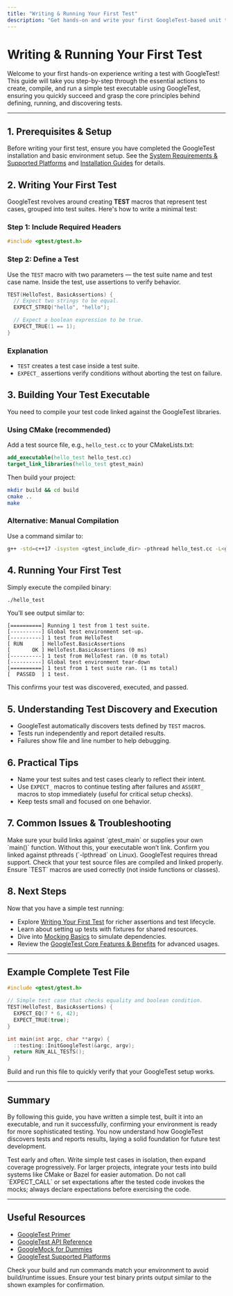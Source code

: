 ```yaml
---
title: "Writing & Running Your First Test"
description: "Get hands-on and write your first GoogleTest-based unit test. This page explains the minimal steps to create, build, and run a test executable—ensuring users achieve a rapid first success and understand the core test definition and discovery principles."
---
```


# Writing & Running Your First Test

Welcome to your first hands-on experience writing a test with GoogleTest! This guide will take you step-by-step through the essential actions to create, compile, and run a simple test executable using GoogleTest, ensuring you quickly succeed and grasp the core principles behind defining, running, and discovering tests.

---

## 1. Prerequisites & Setup

Before writing your first test, ensure you have completed the GoogleTest installation and basic environment setup. See the [System Requirements & Supported Platforms](/getting-started/prerequisites-installation/system-requirements) and [Installation Guides](/getting-started/prerequisites-installation/installation-cmake) for details.


## 2. Writing Your First Test

GoogleTest revolves around creating **TEST** macros that represent test cases, grouped into test suites. Here's how to write a minimal test:

### Step 1: Include Required Headers

```cpp
#include <gtest/gtest.h>
```

### Step 2: Define a Test

Use the `TEST` macro with two parameters — the test suite name and test case name. Inside the test, use assertions to verify behavior.

```cpp
TEST(HelloTest, BasicAssertions) {
  // Expect two strings to be equal.
  EXPECT_STREQ("hello", "hello");

  // Expect a boolean expression to be true.
  EXPECT_TRUE(1 == 1);
}
```

### Explanation
- `TEST` creates a test case inside a test suite.
- `EXPECT_` assertions verify conditions without aborting the test on failure.


## 3. Building Your Test Executable

You need to compile your test code linked against the GoogleTest libraries.

### Using CMake (recommended)

Add a test source file, e.g., `hello_test.cc` to your CMakeLists.txt:

```cmake
add_executable(hello_test hello_test.cc)
target_link_libraries(hello_test gtest_main)
```

Then build your project:

```bash
mkdir build && cd build
cmake ..
make
```

### Alternative: Manual Compilation

Use a command similar to:

```bash
g++ -std=c++17 -isystem <gtest_include_dir> -pthread hello_test.cc -L<gtest_lib_dir> -lgtest_main -lgtest -o hello_test
```


## 4. Running Your First Test

Simply execute the compiled binary:

```bash
./hello_test
```

You’ll see output similar to:

```text
[==========] Running 1 test from 1 test suite.
[----------] Global test environment set-up.
[----------] 1 test from HelloTest
[ RUN      ] HelloTest.BasicAssertions
[       OK ] HelloTest.BasicAssertions (0 ms)
[----------] 1 test from HelloTest ran. (0 ms total)
[----------] Global test environment tear-down
[==========] 1 test from 1 test suite ran. (1 ms total)
[  PASSED  ] 1 test.
```

This confirms your test was discovered, executed, and passed.


## 5. Understanding Test Discovery and Execution

- GoogleTest automatically discovers tests defined by `TEST` macros.
- Tests run independently and report detailed results.
- Failures show file and line number to help debugging.


## 6. Practical Tips

- Name your test suites and test cases clearly to reflect their intent.
- Use `EXPECT_` macros to continue testing after failures and `ASSERT_` macros to stop immediately (useful for critical setup checks).
- Keep tests small and focused on one behavior.


## 7. Common Issues & Troubleshooting

<AccordionGroup title="Common Problems Running First Tests">
<Accordion title="Build Errors Related to Missing gtest_main">
Make sure your build links against `gtest_main` or supplies your own `main()` function. Without this, your executable won’t link.
</Accordion>
<Accordion title="Test Binary Runs but Doesn't Output Anything or Exits Prematurely">
Confirm you linked against pthreads (`-lpthread` on Linux). GoogleTest requires thread support.
</Accordion>
<Accordion title="Test Not Discovered or Runs Zero Tests">
Check that your test source files are compiled and linked properly. Ensure `TEST` macros are used correctly (not inside functions or classes).
</Accordion>
</AccordionGroup>


## 8. Next Steps

Now that you have a simple test running:

- Explore [Writing Your First Test](https://google.github.io/googletest/guides/getting-started#writing-your-first-test) for richer assertions and test lifecycle.
- Learn about setting up tests with fixtures for shared resources.
- Dive into [Mocking Basics](guides/getting-started-testing/mocking-basics) to simulate dependencies.
- Review the [GoogleTest Core Features & Benefits](/overview/introducing-googletest/core-features-benefits) for advanced usages.


---

## Example Complete Test File

```cpp
#include <gtest/gtest.h>

// Simple test case that checks equality and boolean condition.
TEST(HelloTest, BasicAssertions) {
  EXPECT_EQ(7 * 6, 42);
  EXPECT_TRUE(true);
}

int main(int argc, char **argv) {
  ::testing::InitGoogleTest(&argc, argv);
  return RUN_ALL_TESTS();
}
```

Build and run this file to quickly verify that your GoogleTest setup works.

---

## Summary
By following this guide, you have written a simple test, built it into an executable, and run it successfully, confirming your environment is ready for more sophisticated testing. You now understand how GoogleTest discovers tests and reports results, laying a solid foundation for future test development.

<Tip>
Test early and often. Write simple test cases in isolation, then expand coverage progressively.
</Tip>

<Note>
For larger projects, integrate your tests into build systems like CMake or Bazel for easier automation.
</Note>

<Warning>
Do not call `EXPECT_CALL` or set expectations after the tested code invokes the mocks; always declare expectations before exercising the code.
</Warning>

---

## Useful Resources

- [GoogleTest Primer](https://github.com/google/googletest/blob/main/docs/primer.md)
- [GoogleTest API Reference](https://google.github.io/googletest/reference/)
- [GoogleMock for Dummies](https://google.github.io/googletest/gmock_for_dummies.html)
- [GoogleTest Supported Platforms](https://github.com/google/googletest/blob/main/docs/overview/quick-start-integration/supported-platforms-environments.md)

<Check>
Check your build and run commands match your environment to avoid build/runtime issues.
</Check>

<Check>
Ensure your test binary prints output similar to the shown examples for confirmation.
</Check>
